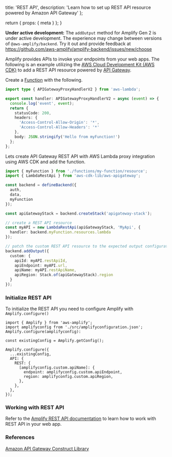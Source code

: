   title: 'REST API',
  description:
    'Learn how to set up REST API resource powered by Amazon API Gateway'
};

  return {
    props: {
      meta
    }
  };
}

<Callout warning>

**Under active development:** The `addOutput` method for Amplify Gen 2 is under active development. The experience may change between versions of `@aws-amplify/backend`. Try it out and provide feedback at https://github.com/aws-amplify/amplify-backend/issues/new/choose

</Callout>

Amplify provides APIs to invoke your endpoints from your web apps. The following is an example utilizing the [AWS Cloud Development Kit (AWS CDK)](https://docs.aws.amazon.com/cdk/latest/guide/home.html) to add a REST API resource powered by [API Gateway](https://aws.amazon.com/api-gateway/).

Create a [Function](/gen2/build-a-backend/functions) with the following.

```ts title="amplify/functions/my-function/handler.ts"
import type { APIGatewayProxyHandlerV2 } from 'aws-lambda';

export const handler: APIGatewayProxyHandlerV2 = async (event) => {
  console.log('event', event);
  return {
    statusCode: 200,
    headers: {
      'Access-Control-Allow-Origin': '*',
      'Access-Control-Allow-Headers': '*'
    },
    body: JSON.stringify('Hello from myFunction!')
  };
};
```

Lets create API Gateway REST API with AWS Lambda proxy integration using AWS CDK and add the function.

```ts title="amplify/backend.ts"
import { myFunction } from './functions/my-function/resource';
import { LambdaRestApi } from 'aws-cdk-lib/aws-apigateway';

const backend = defineBackend({
  auth,
  data,
  myFunction
});

const apiGatewayStack = backend.createStack('apigateway-stack');

// create a REST API resource
const myAPI = new LambdaRestApi(apiGatewayStack, 'MyApi', {
  handler: backend.myFunction.resources.lambda
});

// patch the custom REST API resource to the expected output configuration
backend.addOutput({
  custom: {
    apiId: myAPI.restApiId,
    apiEndpoint: myAPI.url,
    apiName: myAPI.restApiName,
    apiRegion: Stack.of(apiGatewayStack).region
  }
});
```

### Initialize REST API

To initialize the REST API you need to configure Amplify with `Amplify.configure()`

```tsx title="pages/index.tsx"
import { Amplify } from 'aws-amplify';
import amplifyconfig from './src/amplifyconfiguration.json';
Amplify.configure(amplifyconfig):

const existingConfig = Amplify.getConfig();

Amplify.configure({
  ...existingConfig,
  API: {
    REST: {
      [amplifyconfig.custom.apiName]: {
        endpoint: amplifyconfig.custom.apiEndpoint,
        region: amplifyconfig.custom.apiRegion,
      },
    },
  },
});
```

### Working with REST API

Refer to the [Amplify REST API documentation](/react/build-a-backend/restapi/) to learn how to work with REST API in your web app.

### References

[Amazon API Gateway Construct Library](https://docs.aws.amazon.com/cdk/api/v2/docs/aws-cdk-lib.aws_apigateway-readme.html)
